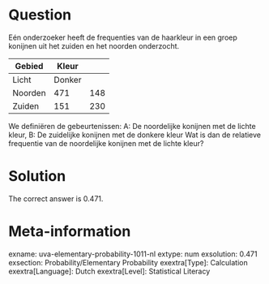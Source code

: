 Question
========

Eén onderzoeker heeft de frequenties van de haarkleur in een groep konijnen uit het zuiden en het noorden onderzocht.

|Gebied|Kleur|
|-|-|-|
|Licht|Donker|
|Noorden|471|148|
|Zuiden|151|230|

We definiëren de gebeurtenissen:
A: De noordelijke konijnen met de lichte kleur,
B: De zuidelijke konijnen met de donkere kleur
Wat is dan de relatieve frequentie van de noordelijke konijnen met de lichte kleur?

Solution
========

The correct answer is 0.471.

Meta-information
================
exname: uva-elementary-probability-1011-nl
extype: num
exsolution: 0.471
exsection: Probability/Elementary Probability
exextra[Type]: Calculation
exextra[Language]: Dutch
exextra[Level]: Statistical Literacy
